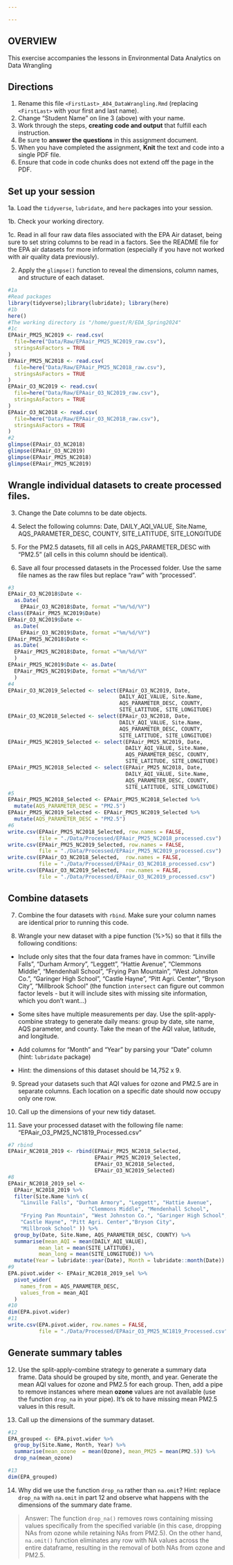 ```yaml
---

---
```


## OVERVIEW

This exercise accompanies the lessons in Environmental Data Analytics on Data Wrangling 

## Directions

1. Rename this file `<FirstLast>_A04_DataWrangling.Rmd` (replacing `<FirstLast>` with your first and last name).
2. Change "Student Name" on line 3 (above) with your name.
3. Work through the steps, **creating code and output** that fulfill each instruction.
4. Be sure to **answer the questions** in this assignment document.
5. When you have completed the assignment, **Knit** the text and code into a single PDF file.
6. Ensure that code in code chunks does not extend off the page in the PDF.


## Set up your session 

1a. Load the `tidyverse`,  `lubridate`, and `here` packages into your session.

1b. Check your working directory.

1c. Read in all four raw data files associated with the EPA Air dataset, being sure to set string columns to be read in a factors. See the README file for the EPA air datasets for more information (especially if you have not worked with air quality data previously). 

2. Apply the `glimpse()` function to reveal the dimensions, column names, and structure of each dataset. 

```r
#1a 
#Read packages
library(tidyverse);library(lubridate); library(here)
#1b 
here()
#The working directory is "/home/guest/R/EDA_Spring2024"
#1c 
EPAair_PM25_NC2019 <- read.csv(
  file=here("Data/Raw/EPAair_PM25_NC2019_raw.csv"), 
  stringsAsFactors = TRUE
)
EPAair_PM25_NC2018 <- read.csv(
  file=here("Data/Raw/EPAair_PM25_NC2018_raw.csv"), 
  stringsAsFactors = TRUE
)
EPAair_O3_NC2019 <- read.csv(
  file=here("Data/Raw/EPAair_O3_NC2019_raw.csv"), 
  stringsAsFactors = TRUE
)
EPAair_O3_NC2018 <- read.csv(
  file=here("Data/Raw/EPAair_O3_NC2018_raw.csv"), 
  stringsAsFactors = TRUE
)
#2 
glimpse(EPAair_O3_NC2018)
glimpse(EPAair_O3_NC2019)
glimpse(EPAair_PM25_NC2018)
glimpse(EPAair_PM25_NC2019)
```


## Wrangle individual datasets to create processed files.

3. Change the Date columns to be date objects.

4. Select the following columns: Date, DAILY_AQI_VALUE, Site.Name, AQS_PARAMETER_DESC, COUNTY, SITE_LATITUDE, SITE_LONGITUDE

5. For the PM2.5 datasets, fill all cells in AQS_PARAMETER_DESC with "PM2.5" (all cells in this column should be identical).

6. Save all four processed datasets in the Processed folder. Use the same file names as the raw files but replace "raw" with "processed".

```r
#3
EPAair_O3_NC2018$Date <- 
  as.Date(
    EPAair_O3_NC2018$Date, format ="%m/%d/%Y")
class(EPAair_PM25_NC2019$Date)
EPAair_O3_NC2019$Date <- 
  as.Date(
    EPAair_O3_NC2019$Date, format ="%m/%d/%Y")
EPAair_PM25_NC2018$Date <- 
  as.Date(
  EPAair_PM25_NC2018$Date, format ="%m/%d/%Y"
  )
EPAair_PM25_NC2019$Date <- as.Date(
  EPAair_PM25_NC2019$Date, format ="%m/%d/%Y"
  )
#4
EPAair_O3_NC2019_Selected <- select(EPAair_O3_NC2019, Date, 
                                    DAILY_AQI_VALUE, Site.Name,
                                    AQS_PARAMETER_DESC, COUNTY, 
                                    SITE_LATITUDE, SITE_LONGITUDE)
EPAair_O3_NC2018_Selected <- select(EPAair_O3_NC2018, Date, 
                                    DAILY_AQI_VALUE, Site.Name,
                                    AQS_PARAMETER_DESC, COUNTY, 
                                    SITE_LATITUDE, SITE_LONGITUDE)
EPAair_PM25_NC2019_Selected <- select(EPAair_PM25_NC2019, Date, 
                                      DAILY_AQI_VALUE, Site.Name,
                                      AQS_PARAMETER_DESC, COUNTY, 
                                      SITE_LATITUDE, SITE_LONGITUDE)
EPAair_PM25_NC2018_Selected <- select(EPAair_PM25_NC2018, Date, 
                                      DAILY_AQI_VALUE, Site.Name,
                                      AQS_PARAMETER_DESC, COUNTY, 
                                      SITE_LATITUDE, SITE_LONGITUDE)
#5
EPAair_PM25_NC2018_Selected <- EPAair_PM25_NC2018_Selected %>% 
  mutate(AQS_PARAMETER_DESC = "PM2.5")
EPAair_PM25_NC2019_Selected <- EPAair_PM25_NC2019_Selected %>% 
  mutate(AQS_PARAMETER_DESC = "PM2.5")
#6
write.csv(EPAair_PM25_NC2018_Selected, row.names = FALSE, 
          file = "./Data/Processed/EPAair_PM25_NC2018_processed.csv")
write.csv(EPAair_PM25_NC2019_Selected, row.names = FALSE, 
          file = "./Data/Processed/EPAair_PM25_NC2019_processed.csv")
write.csv(EPAair_O3_NC2018_Selected,  row.names = FALSE, 
          file = "./Data/Processed/EPAair_O3_NC2018_processed.csv")
write.csv(EPAair_O3_NC2019_Selected,  row.names = FALSE, 
          file = "./Data/Processed/EPAair_O3_NC2019_processed.csv")
```


## Combine datasets

7. Combine the four datasets with `rbind`. Make sure your column names are identical prior to running this code.

8. Wrangle your new dataset with a pipe function (%>%) so that it fills the following conditions: 

  * Include only sites that the four data frames have in common: "Linville Falls", "Durham Armory", "Leggett", "Hattie Avenue", "Clemmons Middle", "Mendenhall School", "Frying Pan Mountain", "West Johnston Co.", "Garinger High School", "Castle Hayne", "Pitt Agri. Center", "Bryson City", "Millbrook School" (the function `intersect` can figure out common factor levels - but it will include sites with missing site information, which you don't want...) 

  * Some sites have multiple measurements per day. Use the split-apply-combine strategy to generate daily means: group by date, site name, AQS parameter, and county. Take the mean of the AQI value, latitude, and longitude.
  
  * Add columns for "Month" and "Year" by parsing your "Date" column (hint: `lubridate` package)
  
  * Hint: the dimensions of this dataset should be 14,752 x 9.

9. Spread your datasets such that AQI values for ozone and PM2.5 are in separate columns. Each location on a specific date should now occupy only one row.

10. Call up the dimensions of your new tidy dataset.

11. Save your processed dataset with the following file name: "EPAair_O3_PM25_NC1819_Processed.csv"

```r
#7 rbind
EPAair_NC2018_2019 <- rbind(EPAair_PM25_NC2018_Selected, 
                            EPAair_PM25_NC2019_Selected, 
                            EPAair_O3_NC2018_Selected, 
                            EPAair_O3_NC2019_Selected)
#8 
EPAair_NC2018_2019_sel <- 
  EPAair_NC2018_2019 %>% 
  filter(Site.Name %in% c(
    "Linville Falls", "Durham Armory", "Leggett", "Hattie Avenue",
                          "Clemmons Middle", "Mendenhall School", 
    "Frying Pan Mountain", "West Johnston Co.", "Garinger High School",
    "Castle Hayne", "Pitt Agri. Center","Bryson City",
    "Millbrook School" )) %>% 
  group_by(Date, Site.Name, AQS_PARAMETER_DESC, COUNTY) %>% 
  summarise(mean_AQI = mean(DAILY_AQI_VALUE),
          mean_lat = mean(SITE_LATITUDE),
          mean_long = mean(SITE_LONGITUDE)) %>% 
  mutate(Year = lubridate::year(Date), Month = lubridate::month(Date))
#9
EPA.pivot.wider <- EPAair_NC2018_2019_sel %>% 
  pivot_wider(
    names_from = AQS_PARAMETER_DESC,
    values_from = mean_AQI
  )
#10
dim(EPA.pivot.wider)
#11
write.csv(EPA.pivot.wider, row.names = FALSE, 
          file = "./Data/Processed/EPAair_O3_PM25_NC1819_Processed.csv")
```


## Generate summary tables

12. Use the split-apply-combine strategy to generate a summary data frame. Data should be grouped by site, month, and year. Generate the mean AQI values for ozone and PM2.5 for each group. Then, add a pipe to remove instances where mean **ozone** values are not available (use the function `drop_na` in your pipe). It's ok to have missing mean PM2.5 values in this result. 

13. Call up the dimensions of the summary dataset.

```r

#12
EPA_grouped <- EPA.pivot.wider %>% 
  group_by(Site.Name, Month, Year) %>% 
  summarise(mean_ozone  = mean(Ozone), mean_PM25 = mean(PM2.5)) %>% 
  drop_na(mean_ozone)

#13
dim(EPA_grouped)

```

14. Why did we use the function `drop_na` rather than `na.omit`? Hint: replace `drop_na` with `na.omit` in part 12 and observe what happens with the dimensions of the summary date frame.

> Answer: The function `drop_na()` removes rows containing missing values specifically from the specified variable (in this case, dropping NAs from ozone while retaining NAs from PM2.5). On the other hand, `na.omit()` function eliminates any row with NA values across the entire dataframe, resulting in the removal of both NAs from ozone and PM2.5.

